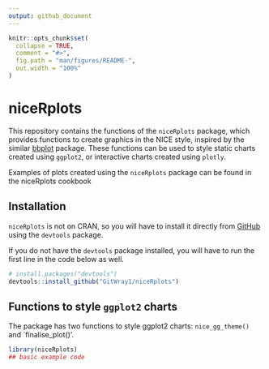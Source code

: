 ```yaml
---
output: github_document
---
```


<!-- README.md is generated from README.Rmd. Please edit that file -->

```r
knitr::opts_chunk$set(
  collapse = TRUE,
  comment = "#>",
  fig.path = "man/figures/README-",
  out.width = "100%"
)
```

# niceRplots

This repository contains the functions of the `niceRplots` package, which provides functions to create graphics in the NICE style, inspired by the similar [bbplot](https://github.com/bbc/bbplot) package. These functions can be used to style static charts created using `ggplot2`, or interactive charts created using `plotly`. 

Examples of plots created using the `niceRplots` package can be found in the niceRplots cookbook

## Installation

`niceRplots` is not on CRAN, so you will have to install it directly from [GitHub](https://github.com/) using the `devtools` package.

If you do not have the `devtools` package installed, you will have to run the first line in the code below as well.

``` r
# install.packages("devtools")
devtools::install_github("GitWray1/niceRplots")
```

## Functions to style `ggplot2` charts

The package has two functions to style ggplot2 charts: `nice_gg_theme()` and `finalise_plot()'. 

```r
library(niceRplots)
## basic example code
```

